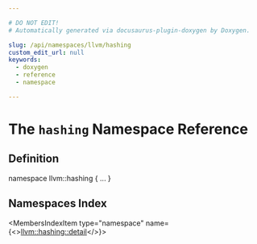 ```yaml
---

# DO NOT EDIT!
# Automatically generated via docusaurus-plugin-doxygen by Doxygen.

slug: /api/namespaces/llvm/hashing
custom_edit_url: null
keywords:
  - doxygen
  - reference
  - namespace

---
```





# The `hashing` Namespace Reference

<DoxygenPage pluginConfig={pluginConfig}>



## Definition

<CodeBlock>namespace llvm::hashing &#123; ... &#125;</CodeBlock>

## Namespaces Index

<MembersIndex>

<MembersIndexItem
  type="namespace"
  name={<><a href="/docs/api/namespaces/llvm/hashing/detail">llvm::hashing::detail</a></>}>
</MembersIndexItem>

</MembersIndex>


</DoxygenPage>
